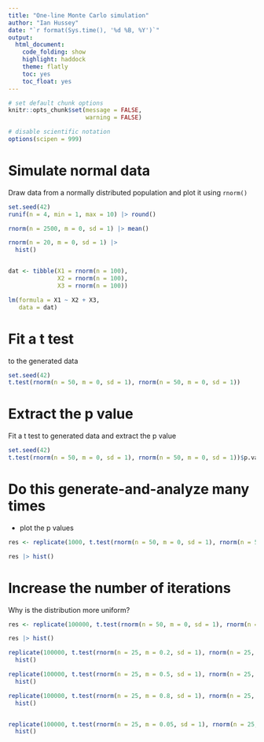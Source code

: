 ```yaml
---
title: "One-line Monte Carlo simulation"
author: "Ian Hussey"
date: "`r format(Sys.time(), '%d %B, %Y')`"
output:
  html_document:
    code_folding: show
    highlight: haddock
    theme: flatly
    toc: yes
    toc_float: yes
---
```


```r

# set default chunk options
knitr::opts_chunk$set(message = FALSE,
                      warning = FALSE)

# disable scientific notation
options(scipen = 999) 

```

# Simulate normal data

Draw data from a normally distributed population and plot it using `rnorm()`

```r

set.seed(42)
runif(n = 4, min = 1, max = 10) |> round()

rnorm(n = 2500, m = 0, sd = 1) |> mean()

rnorm(n = 20, m = 0, sd = 1) |> 
  hist()


dat <- tibble(X1 = rnorm(n = 100),
              X2 = rnorm(n = 100),
              X3 = rnorm(n = 100))

lm(formula = X1 ~ X2 + X3, 
   data = dat)

```

# Fit a t test 

to the generated data

```r

set.seed(42)
t.test(rnorm(n = 50, m = 0, sd = 1), rnorm(n = 50, m = 0, sd = 1))

```

# Extract the p value

Fit a t test to generated data and extract the p value

```r

set.seed(42)
t.test(rnorm(n = 50, m = 0, sd = 1), rnorm(n = 50, m = 0, sd = 1))$p.value

```

# Do this generate-and-analyze many times

+ plot the p values

```r

res <- replicate(1000, t.test(rnorm(n = 50, m = 0, sd = 1), rnorm(n = 50, m = 0, sd = 1))$p.value)

res |> hist()

```

# Increase the number of iterations 

Why is the distribution more uniform?

```r

res <- replicate(100000, t.test(rnorm(n = 50, m = 0, sd = 1), rnorm(n = 50, m = 0, sd = 1))$p.value)

res |> hist()

```



```r

replicate(100000, t.test(rnorm(n = 25, m = 0.2, sd = 1), rnorm(n = 25, m = 0, sd = 1))$p.value) |>
  hist()

replicate(100000, t.test(rnorm(n = 25, m = 0.5, sd = 1), rnorm(n = 25, m = 0, sd = 1))$p.value) |>
  hist()

replicate(100000, t.test(rnorm(n = 25, m = 0.8, sd = 1), rnorm(n = 25, m = 0, sd = 1))$p.value) |>
  hist()


replicate(100000, t.test(rnorm(n = 25, m = 0.05, sd = 1), rnorm(n = 25, m = 0, sd = 1))$p.value) |>
  hist()


```



